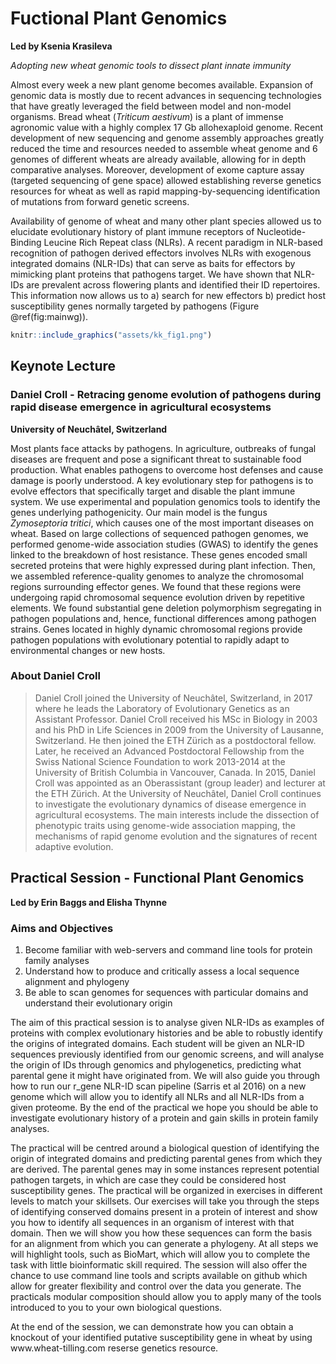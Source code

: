 # Fuctional Plant Genomics {-}

**Led by Ksenia Krasileva**

*Adopting new wheat genomic tools to dissect plant innate immunity*

Almost every week a new plant genome becomes available. Expansion of genomic data is mostly due to recent advances in sequencing technologies that have greatly leveraged the field between model and non-model organisms. Bread wheat (_Triticum aestivum_) is a plant of immense agronomic value with a highly complex 17 Gb allohexaploid genome. Recent development of new sequencing and genome assembly approaches greatly reduced the time and resources needed to assemble wheat genome and 6 genomes of different wheats are already available, allowing for in depth comparative analyses. Moreover, development of exome capture assay (targeted sequencing of gene space) allowed establishing reverse genetics resources for wheat as well as rapid mapping-by-sequencing identification of mutations from forward genetic screens.
 
Availability of genome of wheat and many other plant species allowed us to elucidate evolutionary history of plant immune receptors of Nucleotide-Binding Leucine Rich Repeat class (NLRs). A recent paradigm in NLR-based recognition of pathogen derived effectors involves NLRs with exogenous integrated domains (NLR-IDs) that can serve as baits for effectors by mimicking plant proteins that pathogens target. We have shown that NLR-IDs are prevalent across flowering plants and identified their ID repertoires. This information now allows us to a) search for new effectors b) predict host susceptibility genes normally targeted by pathogens (Figure \@ref(fig:mainwg)). 

```r
knitr::include_graphics("assets/kk_fig1.png")
```

\newpage

## Keynote Lecture {-}

### Daniel Croll - Retracing genome evolution of pathogens during rapid disease emergence in agricultural ecosystems {-}
**University of Neuchâtel, Switzerland**

Most plants face attacks by pathogens. In agriculture, outbreaks of fungal diseases are frequent and pose a significant threat to sustainable food production. What enables pathogens to overcome host defenses and cause damage is poorly understood. A key evolutionary step for pathogens is to evolve effectors that specifically target and disable the plant immune system. We use experimental and population genomics tools to identify the genes underlying pathogenicity. Our main model is the fungus _Zymoseptoria tritici_, which causes one of the most important diseases on wheat. Based on large collections of sequenced pathogen genomes, we performed genome-wide association studies (GWAS) to identify the genes linked to the breakdown of host resistance. These genes encoded small secreted proteins that were highly expressed during plant infection. Then, we assembled reference-quality genomes to analyze the chromosomal regions surrounding effector genes. We found that these regions were undergoing rapid chromosomal sequence evolution driven by repetitive elements. We found substantial gene deletion polymorphism segregating in pathogen populations and, hence, functional differences among pathogen strains. Genes located in highly dynamic chromosomal regions provide pathogen populations with evolutionary potential to rapidly adapt to environmental changes or new hosts.

### About Daniel Croll {-}

> Daniel Croll joined the University of Neuchâtel, Switzerland, in 2017 where he leads the Laboratory of Evolutionary Genetics as an Assistant Professor. Daniel Croll received his MSc in Biology in 2003 and his PhD in Life Sciences in 2009 from the University of Lausanne, Switzerland. He then joined the ETH Zürich as a postdoctoral fellow. Later, he received an Advanced Postdoctoral Fellowship from the Swiss National Science Foundation to work 2013-2014 at the University of British Columbia in Vancouver, Canada. In 2015, Daniel Croll was appointed as an Oberassistant (group leader) and lecturer at the ETH Zürich. At the University of Neuchâtel, Daniel Croll continues to investigate the evolutionary dynamics of disease emergence in agricultural ecosystems. The main interests include the dissection of phenotypic traits using genome-wide association mapping, the mechanisms of rapid genome evolution and the signatures of recent adaptive evolution.

\newpage

## Practical Session - Functional Plant Genomics {-}

**Led by Erin Baggs and Elisha Thynne**

### Aims and Objectives {-}

1. Become familiar with web-servers and command line tools for protein family analyses
2. Understand  how to produce and critically assess a local sequence alignment and phylogeny
3. Be able to scan genomes for sequences with particular domains and understand their evolutionary origin

The aim of this practical session is to analyse given NLR-IDs as examples of proteins with complex evolutionary histories and be able to robustly identify the origins of integrated domains. Each student will be given an NLR-ID sequences previously identified from our genomic screens, and will analyse the origin of IDs through genomics and phylogenetics, predicting what parental gene it might have originated from. We will also guide you through  how to run our r_gene NLR-ID scan pipeline (Sarris et al 2016) on a new genome which will allow you to identify all NLRs and all NLR-IDs from a given proteome. By the end of the practical we hope you should be able to investigate evolutionary history of a protein and gain skills in protein family analyses.

The practical will be centred around a biological question of identifying the origin of integrated domains and predicting parental genes from which they are derived. The parental genes may in some instances represent potential pathogen targets, in which are case they could be considered host susceptibility genes. The practical will be organized in exercises in different levels to match your skillsets. Our exercises will take you through the steps of identifying conserved domains present in a protein of interest and show you how to identify all sequences in an organism of interest with that domain. Then we will show you how these sequences can form the basis for an alignment from which you can generate a phylogeny. At all steps we will highlight tools, such as BioMart, which will allow you to complete the task with little bioinformatic skill required. The session will also offer the chance to use command line tools and scripts available on github which allow for greater flexibility and control over the data you generate. The practicals modular composition should allow you to apply many of the tools introduced to you to your own biological questions. 

At the end of the session, we can demonstrate how you can obtain a knockout of your identified putative susceptibility gene in wheat by using www.wheat-tilling.com reserse genetics resource.


